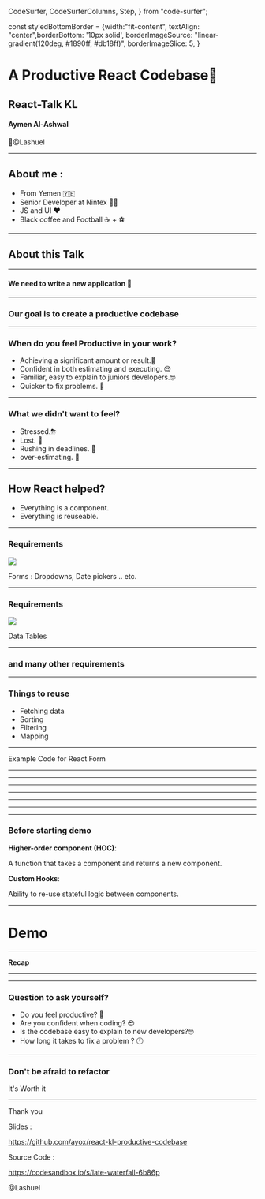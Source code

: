   CodeSurfer,
  CodeSurferColumns,
  Step,
} from "code-surfer";


const styledBottomBorder = {width:"fit-content", textAlign: "center",borderBottom: '10px solid',
borderImageSource: "linear-gradient(120deg, #1890ff, #db18ff)",
  borderImageSlice: 5,
}

# A Productive React Codebase🚀

## React-Talk KL

#### Aymen Al-Ashwal
 👋@Lashuel

---

## About me : 
- From Yemen 🇾🇪 
- Senior Developer at Nintex 👨‍💻
- JS and UI ❤️
- Black coffee and Football ☕️ + ⚽️
---

## About this Talk 

---

#### We need to write a new application 🤔

---

<h3> Our goal is to create a <strong style={styledBottomBorder}>productive</strong> codebase </h3>

---

### When do you feel Productive in your work?

- Achieving a significant amount or result.💪
- Confident in both estimating and executing. 😎
- Familiar, easy to explain to juniors developers.🤓
- Quicker to fix problems. 🚀

---

### What we didn't want to feel?

- Stressed.⛈ 
- Lost. 🧐
- Rushing in deadlines. 😬
- over-estimating. 🤥

---

## How React helped?

- Everything is a component. 
- Everything is reuseable. 

---
### Requirements

<Image src={forms} size='30%'></Image>

Forms : Dropdowns, Date pickers .. etc. 

---

### Requirements


<Image src={dataTable} size='50%'></Image>

Data Tables

---
### and many other requirements
---

### Things to reuse  

- Fetching data 
- Sorting
- Filtering 
- Mapping 


---

Example Code for React Form

---

<FormsExampleCode1/>

---

<FormsExampleCode2/>

---

<FormsExampleCode3/>

---

<FormsExampleCode4/>

---

<FormsExampleCode5/>

---

<FormsExampleCode6/>

---

### Before starting demo 

**Higher-order component (HOC)**: 

A function that takes a component and returns a new component.

**Custom Hooks**: 

Ability to re-use stateful logic between components.

---

# Demo 

---

<strong style={styledBottomBorder}>Recap</strong>

---

<FormsExampleCode7/>

---

### Question to ask yourself?

- Do you feel productive? 💪
- Are you confident when coding? 😎
- Is the codebase easy to explain to new developers?🤓
- How long it takes to fix a problem ? 🕐

---

### Don't be afraid to refactor

<span style={styledBottomBorder}>It's Worth it</span>

---

Thank you 

Slides : 

https://github.com/ayox/react-kl-productive-codebase

Source Code : 

https://codesandbox.io/s/late-waterfall-6b86p

@Lashuel


